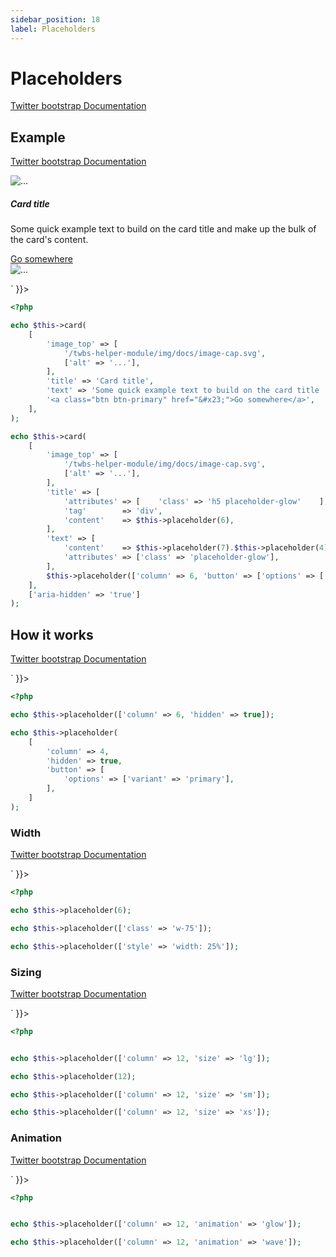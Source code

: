 ```yaml
---
sidebar_position: 18
label: Placeholders
---
```



# Placeholders

[Twitter bootstrap Documentation](https://getbootstrap.com/docs/5.1/components/placeholders/)

## Example

[Twitter bootstrap Documentation](https://getbootstrap.com/docs/5.1/components/placeholders/#example)

<Tabs>
<TabItem value="result" label="Result" default>
  <HtmlCode bootstrapVersion="5.1">
      <div dangerouslySetInnerHTML={{ __html: `<div class="card">
    <img alt="..." class="card-img-top" src="/twbs-helper-module/img/docs/image-cap.svg"></img>
    <div class="card-body">
        <h5 class="card-title">Card title</h5>
        <p class="card-text">Some quick example text to build on the card title and make up the bulk of the card's content.</p>
        <a class="btn btn-primary" href="#">Go somewhere</a>
    </div>
</div>
<div aria-hidden="true" class="card">
    <img alt="..." class="card-img-top" src="/twbs-helper-module/img/docs/image-cap.svg"></img>
    <div class="card-body">
        <div class="card-title h5 placeholder-glow">
            <span class="col-6 placeholder"></span>
        </div>
        <p class="card-text placeholder-glow">
            <span class="col-7 placeholder"></span>
            <span class="col-4 placeholder"></span>
            <span class="col-4 placeholder"></span>
            <span class="col-6 placeholder"></span>
            <span class="col-8 placeholder"></span>
        </p>
        <a aria-disabled="true" class="btn btn-primary col-6 disabled placeholder" href="#" role="button" tabindex="-1"></a>
    </div>
</div>` }}></div>
  </HtmlCode>
</TabItem>
<TabItem value="source" label="Source">

```php
<?php

echo $this->card(
    [
        'image_top' => [
            '/twbs-helper-module/img/docs/image-cap.svg',
            ['alt' => '...'],
        ],
        'title' => 'Card title',
        'text' => 'Some quick example text to build on the card title '.'and make up the bulk of the card\'s content.',
        '<a class="btn btn-primary" href="&#x23;">Go somewhere</a>',
    ],
);

echo $this->card(
    [
        'image_top' => [
            '/twbs-helper-module/img/docs/image-cap.svg',
            ['alt' => '...'],
        ],
        'title' => [
            'attributes' => [    'class' => 'h5 placeholder-glow'    ],
            'tag'        => 'div',
            'content'    => $this->placeholder(6),
        ],
        'text' => [
            'content'    => $this->placeholder(7).$this->placeholder(4).$this->placeholder(4).$this->placeholder(6).$this->placeholder(8),
            'attributes' => ['class' => 'placeholder-glow'],
        ],
        $this->placeholder(['column' => 6, 'button' => ['options' => ['variant' => 'primary']]]),
    ],
    ['aria-hidden' => 'true']
);

```

</TabItem>
</Tabs>

## How it works

[Twitter bootstrap Documentation](https://getbootstrap.com/docs/5.1/components/placeholders/#how-it-works)

<Tabs>
<TabItem value="result" label="Result" default>
  <HtmlCode bootstrapVersion="5.1">
      <div dangerouslySetInnerHTML={{ __html: `<p aria-hidden="true">
  <span class="col-6 placeholder"></span>
</p>
<a aria-disabled="true" aria-hidden="true" class="btn btn-primary col-4 disabled placeholder" href="#" role="button" tabindex="-1"></a>` }}></div>
  </HtmlCode>
</TabItem>
<TabItem value="source" label="Source">

```php
<?php

echo $this->placeholder(['column' => 6, 'hidden' => true]);

echo $this->placeholder(
    [
        'column' => 4,
        'hidden' => true,
        'button' => [
            'options' => ['variant' => 'primary'],
        ],
    ]
);

```

</TabItem>
</Tabs>

### Width

[Twitter bootstrap Documentation](https://getbootstrap.com/docs/5.1/components/placeholders/#width)

<Tabs>
<TabItem value="result" label="Result" default>
  <HtmlCode bootstrapVersion="5.1">
      <div dangerouslySetInnerHTML={{ __html: `<span class="col-6 placeholder"></span>
<span class="placeholder w-75"></span>
<span class="placeholder" style="width: 25%;"></span>` }}></div>
  </HtmlCode>
</TabItem>
<TabItem value="source" label="Source">

```php
<?php

echo $this->placeholder(6);

echo $this->placeholder(['class' => 'w-75']);

echo $this->placeholder(['style' => 'width: 25%']);

```

</TabItem>
</Tabs>

### Sizing

[Twitter bootstrap Documentation](https://getbootstrap.com/docs/5.1/components/placeholders/#sizing)

<Tabs>
<TabItem value="result" label="Result" default>
  <HtmlCode bootstrapVersion="5.1">
      <div dangerouslySetInnerHTML={{ __html: `<span class="col-12 placeholder placeholder-lg"></span>
<span class="col-12 placeholder"></span>
<span class="col-12 placeholder placeholder-sm"></span>
<span class="col-12 placeholder placeholder-xs"></span>` }}></div>
  </HtmlCode>
</TabItem>
<TabItem value="source" label="Source">

```php
<?php


echo $this->placeholder(['column' => 12, 'size' => 'lg']);

echo $this->placeholder(12);

echo $this->placeholder(['column' => 12, 'size' => 'sm']);

echo $this->placeholder(['column' => 12, 'size' => 'xs']);

```

</TabItem>
</Tabs>

### Animation

[Twitter bootstrap Documentation](https://getbootstrap.com/docs/5.1/components/placeholders/#animation)

<Tabs>
<TabItem value="result" label="Result" default>
  <HtmlCode bootstrapVersion="5.1">
      <div dangerouslySetInnerHTML={{ __html: `<p class="placeholder-glow">
  <span class="col-12 placeholder"></span>
</p>
<p class="placeholder-wave">
  <span class="col-12 placeholder"></span>
</p>` }}></div>
  </HtmlCode>
</TabItem>
<TabItem value="source" label="Source">

```php
<?php


echo $this->placeholder(['column' => 12, 'animation' => 'glow']);

echo $this->placeholder(['column' => 12, 'animation' => 'wave']);

```

</TabItem>
</Tabs>

